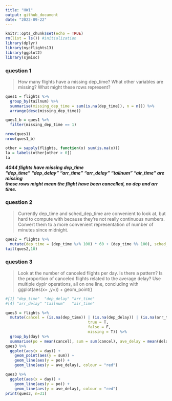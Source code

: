 ```yaml
---
title: "HW1"
output: github_document
date: "2022-09-22"
---
```


```r
knitr::opts_chunk$set(echo = TRUE)
rm(list = ls()) #initialization
library(dplyr)
library(nycflights13)
library(ggplot2)
library(sjmisc)
```

### question 1

> How many flights have a missing dep_time? What other variables are missing? What might these rows represent?

```r

ques1 = flights %>% 
  group_by(tailnum) %>% 
  summarise(missing_dep_time = sum(is.na(dep_time)), n = n()) %>% 
  arrange(desc(missing_dep_time))

ques1_b = ques1 %>% 
  filter(missing_dep_time == 1)

nrow(ques1)
nrow(ques1_b)

other = sapply(flights, function(x) sum(is.na(x)))
la = labels(other[other > 0])
la
```
***4044 flights have missing dep_time*** \
***"dep_time"  "dep_delay" "arr_time"  "arr_delay" "tailnum"   "air_time" are missing*** \
***these rows might mean the flight have been cancelled, no dep and arr time.***

### question 2

> Currently dep_time and sched_dep_time are convenient to look at, but hard to compute with because they’re not really continuous numbers. Convert them to a more convenient representation of number of minutes since midnight.

```r
ques2 = flights %>% 
  mutate(dep_time = (dep_time %/% 100) * 60 + (dep_time %% 100), sched_dep_time = (sched_dep_time %/% 100) * 60 + (sched_dep_time %% 100))
tail(ques2,10)


```

### question 3

> Look at the number of canceled flights per day. Is there a pattern? Is the proportion of canceled flights related to the average delay? Use multiple dyplr operations, all on one line, concluding with ggplot(aes(x= ,y=)) + geom_point()

```r
#[1] "dep_time"  "dep_delay" "arr_time" 
#[4] "arr_delay" "tailnum"   "air_time" 

ques3 = flights %>% 
  mutate(cancel = (is.na(dep_time)) | (is.na(dep_delay)) | (is.na(arr_time)) | (is.na(arr_delay)) | (is.na(air_time)), delay = if_else(condition = arr_delay > 0,
                                    true = T,
                                    false = F,
                                    missing = T)) %>% 
  group_by(day) %>% 
  summarise(po = mean(cancel), sum = sum(cancel), ave_delay = mean(delay),n = n())
ques3 %>% 
  ggplot(aes(x = day)) +
    geom_point(aes(y = sum)) +
    geom_line(aes(y = po)) +
    geom_line(aes(y = ave_delay), colour = "red")

ques3 %>% 
  ggplot(aes(x = day)) +
    geom_line(aes(y = po)) +
    geom_line(aes(y = ave_delay), colour = "red")
print(ques3, n=31)
```

